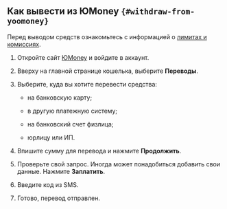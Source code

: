 
<Check/>

## Как вывести из ЮMoney `{#withdraw-from-yoomoney}`

<Note mode="note" title="Примечание">

Перед выводом средств&nbsp;ознакомьтесь с информацией о&nbsp;[лимитах и комиссиях](https://yoomoney.ru/page?id=536224).

</Note>

1. Откройте сайт [ЮMoney](https://yoomoney.ru/?lang=ru) и войдите в&nbsp;аккаунт.

1. Вверху на главной странице кошелька, выберите&nbsp;**Переводы**.

1. Выберите, куда вы хотите перевести средства:

    - на&nbsp;банковскую карту;

    - в&nbsp;другую платежную систему;

    - на&nbsp;банковский счет физлица;

    - юрлицу или ИП.

1. Впишите сумму для перевода и нажмите **Продолжить**.

1. Проверьте свой запрос. Иногда может понадобиться добавить свои данные. Нажмите **Заплатить**.

1. Введите код из SMS.

1. Готово, перевод отправлен.
